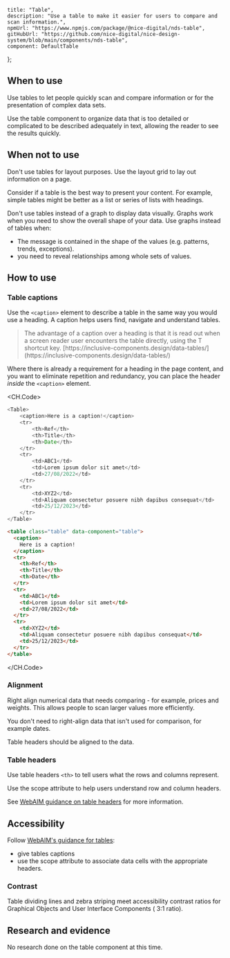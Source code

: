 
	title: "Table",
	description: "Use a table to make it easier for users to compare and scan information.",
	npmUrl: "https://www.npmjs.com/package/@nice-digital/nds-table",
	gitHubUrl: "https://github.com/nice-digital/nice-design-system/blob/main/components/nds-table",
	component: DefaultTable
};

## When to use

Use tables to let people quickly scan and compare information or for the presentation of complex data sets.

Use the table component to organize data that is too detailed or complicated to be described adequately in text, allowing the reader to see the results quickly.

## When not to use

Don't use tables for layout purposes. Use the layout grid to lay out information on a page.

Consider if a table is the best way to present your content. For example, simple tables might be better as a list or series of lists with headings.

Don't use tables instead of a graph to display data visually. Graphs work when you need to show the overall shape of your data. Use graphs instead of tables when:

-   The message is contained in the shape of the values (e.g. patterns, trends, exceptions).
-   you need to reveal relationships among whole sets of values.

## How to use

### Table captions

Use the `<caption>` element to describe a table in the same way you would use a heading. A caption helps users find, navigate and understand tables.

<blockquote className="quote">
The advantage of a caption over a heading is that it is read out when a screen reader user encounters the table directly, using the T shortcut key. [https://inclusive-components.design/data-tables/](https://inclusive-components.design/data-tables/)
</blockquote>

Where there is already a requirement for a heading in the page content, and you want to eliminate repetition and redundancy, you can place the header _inside_ the `<caption>` element.

<Example>
<CaptionedTable />

<CH.Code>
```js React
<Table>
	<caption>Here is a caption!</caption>
	<tr>
		<th>Ref</th>
		<th>Title</th>
		<th>Date</th>
	</tr>
	<tr>
		<td>ABC1</td>
		<td>Lorem ipsum dolor sit amet</td>
		<td>27/08/2022</td>
	</tr>
	<tr>
		<td>XYZ2</td>
		<td>Aliquam consectetur posuere nibh dapibus consequat</td>
		<td>25/12/2023</td>
	</tr>
</Table>
```
```html HTML
<table class="table" data-component="table">
  <caption>
    Here is a caption!
  </caption>
  <tr>
    <th>Ref</th>
    <th>Title</th>
    <th>Date</th>
  </tr>
  <tr>
    <td>ABC1</td>
    <td>Lorem ipsum dolor sit amet</td>
    <td>27/08/2022</td>
  </tr>
  <tr>
    <td>XYZ2</td>
    <td>Aliquam consectetur posuere nibh dapibus consequat</td>
    <td>25/12/2023</td>
  </tr>
</table>
```
</CH.Code>
</Example>

### Alignment

Right align numerical data that needs comparing - for example, prices and weights. This allows people to scan larger values more efficiently.

You don't need to right-align data that isn't used for comparison, for example dates.

Table headers should be aligned to the data.

<Screenshot image="table-1.png" alt="Screenshot of a table with right-aligned data" caption="Right-aligning numerical data makes it easier to compare" />

### Table headers

Use table headers `<th>` to tell users what the rows and columns represent.

Use the scope attribute to help users understand row and column headers.

See [WebAIM guidance on table headers](https://webaim.org/techniques/tables/data#headers) for more information.

## Accessibility

Follow [WebAIM's guidance for tables](https://webaim.org/techniques/tables/data):

-   give tables captions
-   use the scope attribute to associate data cells with the appropriate headers.

### Contrast

Table dividing lines and zebra striping meet accessibility contrast ratios for Graphical Objects and User Interface Components ( 3:1 ratio).

## Research and evidence

No research done on the table component at this time.

